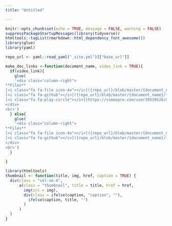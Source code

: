 ```yaml
---
title: "Untitled"

---
```


```r
knitr::opts_chunk$set(echo = TRUE, message = FALSE, warning = FALSE)
suppressPackageStartupMessages(library(tidyverse))
htmltools::tagList(rmarkdown::html_dependency_font_awesome())
library(glue)
library(yaml)

repo_url <- yaml::read_yaml("_site.yml")[["base_url"]]

make_doc_links <-function(document_name, video_link = TRUE){
  if(video_link){
    glue(
    '<div class="column-right">
**Files**
[<i class="fa fa-file icon-4x"></i>]({repo_url}/blob/master/{document_name}/{document_name})
[<i class="fa fa-github"></i>]({repo_url}/blob/master/{document_name}/{document_name}.Rmd)
[<i class="fa fa-play-circle"></i>](https://vimeopro.com/user39539526/data-analysis-in-r)
</div>
<br>')
  } else{
    glue(
    '<div class="column-right">
**Files**
[<i class="fa fa-file icon-4x"></i>]({repo_url}/blob/master/{document_name}/{document_name})
[<i class="fa fa-github"></i>]({repo_url}/blob/master/{document_name}/{document_name}.Rmd)
</div>
<br>')
  }
  
}

library(htmltools)
thumbnail <- function(title, img, href, caption = TRUE) {
  div(class = "col-sm-4",
      a(class = "thumbnail", title = title, href = href,
        img(src = img),
        div(class = ifelse(caption, "caption", ""),
          ifelse(caption, title, "")
        )
      )
  )
}

```